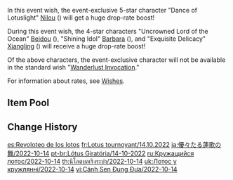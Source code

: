 {{Wish
|name              = Twirling Lotus 2022-10-14
|image             = Twirling Lotus 2022-10-14.png
|type              = Character Event
|duration          = event
|time_start        = 2022-10-14 18:00:00
|time_end          = 2022-11-01 14:59:59
|link              = https://www.hoyolab.com/article/12079386
|preceding         = Twilight Arbiter/2022-09-28
|preceding2        = Ballad in Goblets/2022-09-28
|succeeding        = The Moongrass' Enlightenment/2022-11-02
|succeeding2       = Tapestry of Golden Flames/2022-11-02
|alongside         = Secretum Secretorum/2022-10-14
|alongside2        = Epitome Invocation/2022-10-14
}}
In this event wish, the event-exclusive 5-star character "Dance of Lotuslight" [[Nilou]] ({{Hydro}}) will get a huge drop-rate boost!

During this event wish, the 4-star characters "Uncrowned Lord of the Ocean" [[Beidou]] ({{Electro}}), "Shining Idol" [[Barbara]] ({{Hydro}}), and "Exquisite Delicacy" [[Xiangling]] ({{Pyro}}) will receive a huge drop-rate boost!

Of the above characters, the event-exclusive character will not be available in the standard wish "[[Wanderlust Invocation]]."

For information about rates, see [[Wishes]].

==Item Pool==
{{Wish Pool
|^Nilou
|^Barbara
|^Beidou
|^Xiangling
|Diluc
|Jean
|Keqing
|Mona
|Qiqi
|Tighnari
|Bennett
|Chongyun
|Collei
|Diona
|Dori
|Fischl
|Gorou
|Kujou Sara
|Kuki Shinobu
|Ningguang
|Noelle
|Razor
|Rosaria
|Sayu
|Shikanoin Heizou
|Sucrose
|Thoma
|Xingqiu
|Xinyan
|Yanfei
|Yun Jin
|Dragon's Bane
|Eye of Perception
|Favonius Codex
|Favonius Greatsword
|Favonius Lance
|Favonius Sword
|Favonius Warbow
|Lion's Roar
|Rainslasher
|Rust
|Sacrificial Bow
|Sacrificial Fragments
|Sacrificial Greatsword
|Sacrificial Sword
|The Bell
|The Flute
|The Stringless
|The Widsith
|Black Tassel
|Bloodtainted Greatsword
|Cool Steel
|Debate Club
|Emerald Orb
|Ferrous Shadow
|Harbinger of Dawn
|Magic Guide
|Raven Bow
|Sharpshooter's Oath
|Skyrider Sword
|Slingshot
|Thrilling Tales of Dragon Slayers
}}

==Change History==
{{Change History|3.1}}

[[es:Revoloteo de los lotos]]
[[fr:Lotus tournoyant/14.10.2022]]
[[ja:優々たる蓮歌の舞/2022-10-14]]
[[pt-br:Lótus Giratória/14-10-2022]]
[[ru:Кружащийся лотос/2022-10-14]]
[[th:นิโลตบลเริงระบำ/2022-10-14]]
[[uk:Лотос у кружлянні/2022-10-14]]
[[vi:Cánh Sen Đung Đưa/2022-10-14]]